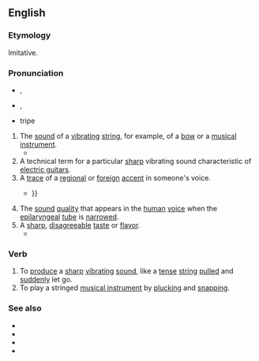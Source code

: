 ==English==
{{was wotd|2016|February|2}}

===Etymology===
Imitative.

===Pronunciation===
* {{enPR|twăng}}, {{IPA|/twæŋ/|lang=en}}
* {{lb|en|also}} {{a|US}} {{enPR|twāng}}, {{IPA|/tweɪŋ/|lang=en}}
* {{rhymes|æŋ|lang=en}}tripe
{{en-noun}}

# The [[sound]] of a [[vibrate|vibrating]] [[string]], for example, of a [[bow]] or a [[music]]al [[instrument]].
#* {{quote-book|author=[George] Walter Thornbury|authorlink=George Walter Thornbury|chapter=Life in Spain: Past and Present|location=New York, N.Y.|publisher=[[w:Harper (publisher)|Harper & Brothers]], Publishers, [[w:Franklin Square, New York|Franklin Square]]|year=1860|page=148|pageurl=https://books.google.com/books?id=ONhhAAAAcAAJ&pg=PA148|oclc=2870806|passage=Let me give you in rude recitation, with here and there a '''twang''' and a caper of the guitar-strings, my vision of the [[w:El Cid|Cid]]'s sally from his besieged castle of Alcocer—the first outburst of that Spanish deluge that never receded till it rose over the dead body of the last Moor.}}
# A technical term for a particular [[sharp]] vibrating sound characteristic of [[electric guitar]]s.
# A [[trace]] of a [[regional]] or [[foreign]] [[accent]] in someone's voice.
#* {{quote-book|author=Nigel Cliff|title=The Shakespeare Riots: Revenge, Drama, and Death in Nineteenth-century America|Random House Incorporated|year=2007|page=90|isbn=978-0-345-48694-3|passage=A few insinuated that the American was not first-rate in Shakespeare, and one or two snidely detected a '''twang''' of the backwoods in his accent; {{...}}}}
# The [[sound]] [[quality]] that appears in the [[human]] [[voice]] when the [[epilaryngeal]] [[tube]] is [[narrow]]ed.
# A [[sharp]], [[disagreeable]] [[taste]] or [[flavor]].
#* {{quote-book|author=Marvin Carpenter|title=The 1929 Depression: Hey! That’s Perry County!|location=Bloomington, Ind.|publisher={{w|iUniverse}}|year=2011|page=2|isbn=978-1-4502-8461-5|passage=Buttermilk also tastes different today. What do people do when they make buttermilk for the public that gives buttermilk that '''twang''' taste? Do these people put milk in an aging tank to mature like wine in a place where air and germs can't get to it?}}

===Verb===
{{en-verb}}

# To [[produce]] a [[sharp]] [[vibrating]] [[sound]], like a [[tense]] [[string]] [[pull]]ed and [[sudden]]ly let go.
# To play a stringed [[musical instrument]] by [[pluck]]ing and [[snap]]ping.

===See also===
* {{l|en|brogue}}
* {{l|en|drawl}}
* {{l|en|lilt}}
* {{l|en|lisp}}